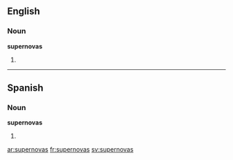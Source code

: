 ==English==

===Noun===
'''supernovas'''

# {{plural of|[[supernova]]}}

----

==Spanish==

===Noun===
'''supernovas'''

# {{plural of|lang=Spanish|[[supernova]]}}

[[ar:supernovas]]
[[fr:supernovas]]
[[sv:supernovas]]
